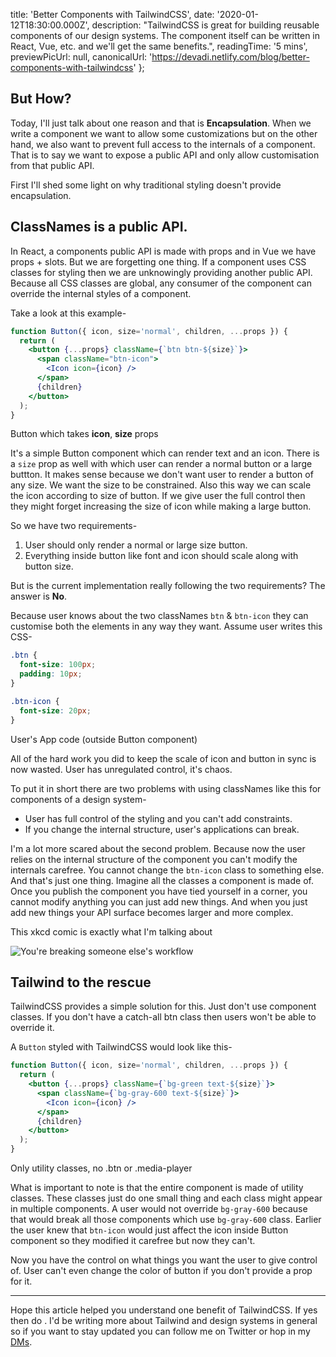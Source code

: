 
  title: 'Better Components with TailwindCSS',
  date: '2020-01-12T18:30:00.000Z',
  description: "TailwindCSS is great for building reusable components of our design systems. The component itself can be written in React, Vue, etc. and we'll get the same benefits.",
  readingTime: '5 mins',
  previewPicUrl: null,
  canonicalUrl: 'https://devadi.netlify.com/blog/better-components-with-tailwindcss'
};

## But How?

Today, I'll just talk about one reason and that is **Encapsulation**. When we write a component we want to allow some customizations but on the other hand, we also want to prevent full access to the internals of a component. That is to say we want to expose a public API and only allow customisation from that public API.

First I'll shed some light on why traditional styling doesn't provide encapsulation.

## ClassNames is a public API.

In React, a components public API is made with props and in Vue we have props + slots. But we are forgetting one thing. If a component uses CSS classes for styling then we are unknowingly providing another public API. Because all CSS classes are global, any consumer of the component can override the internal styles of a component.

Take a look at this example-

```jsx {3-4}
function Button({ icon, size='normal', children, ...props }) {
  return (
    <button {...props} className={`btn btn-${size}`}>
      <span className="btn-icon">
        <Icon icon={icon} />
      </span>
      {children}
    </button>
  );
}
```
<CodeDescription>Button which takes <strong>icon</strong>, <strong>size</strong> props</CodeDescription>

It's a simple Button component which can render text and an icon. There is a `size` prop as well with which user can render a normal button or a large buttton. It makes sense because we don't want user to render a button of any size. We want the size to be constrained. Also this way we can scale the icon according to size of button. If we give user the full control then they might forget increasing the size of icon while making a large button.

So we have two requirements-

1. User should only render a normal or large size button.
1. Everything inside button like font and icon should scale along with button size.

But is the current implementation really following the two requirements?
The answer is **No**.

Because user knows about the two classNames `btn` & `btn-icon` they can customise both the elements in any way they want. Assume user writes this CSS-


```css
.btn {
  font-size: 100px;
  padding: 10px;
}

.btn-icon {
  font-size: 20px;
}
```
<CodeDescription>User's App code (outside Button component)</CodeDescription>

All of the hard work you did to keep the scale of icon and button in sync is now wasted. User has unregulated control, it's chaos.

To put it in short there are two problems with using classNames like this for components of a design system-

* User has full control of the styling and you can't add constraints.
* If you change the internal structure, user's applications can break.

I'm a lot more scared about the second problem. Because now the user relies on the internal structure of the component you can't modify the internals carefree. You cannot change the `btn-icon` class to something else. And that's just one thing. Imagine all the classes a component is made of. Once you publish the component you have tied yourself in a corner, you cannot modify anything you can just add new things. And when you just add new things your API surface becomes larger and more complex.

This xkcd comic is exactly what I'm talking about

![You're breaking someone else's workflow](https://res.cloudinary.com/practicaldev/image/fetch/s--qOge2rDh--/c_limit%2Cf_auto%2Cfl_progressive%2Cq_auto%2Cw_880/https://imgs.xkcd.com/comics/workflow.png)

## Tailwind to the rescue

TailwindCSS provides a simple solution for this. Just don't use component classes. If you don't have a catch-all btn class then users won't be able to override it.

A `Button` styled with TailwindCSS would look like this-

```jsx {3,4}
function Button({ icon, size='normal', children, ...props }) {
  return (
    <button {...props} className={`bg-green text-${size}`}>
      <span className={`bg-gray-600 text-${size}`}>
        <Icon icon={icon} />
      </span>
      {children}
    </button>
  );
}
```
<CodeDescription>Only utility classes, no .btn or .media-player</CodeDescription>

What is important to note is that the entire component is made of utility classes. These classes just do one small thing and each class might appear in multiple components. A user would not override `bg-gray-600` because that would break all those components which use `bg-gray-600` class. Earlier the user knew that `btn-icon` would just affect the icon inside Button component so they modified it carefree but now they can't.

Now you have the control on what things you want the user to give control of. User can't even change the color of button if you don't provide a prop for it.

----

Hope this article helped you understand one benefit of TailwindCSS. If yes then do <TwitterShare meta={meta} />. I'd be writing more about Tailwind and design systems in general so if you want to stay updated you can follow me on Twitter or hop in my [DMs](https://twitter.com/messages/1650129775-1650129775?recipient_id=1650129775&text=Hey!).
